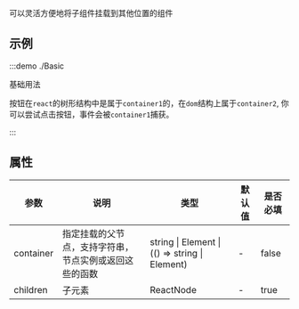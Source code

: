 可以灵活方便地将子组件挂载到其他位置的组件

## 示例

:::demo ./Basic

基础用法

按钮在`react`的树形结构中是属于`container1`的，在`dom`结构上属于`container2`, 你可以尝试点击按钮，事件会被`container1`捕获。

:::

## 属性

| 参数 | 说明 | 类型 | 默认值 | 是否必填 |
| --- | --- | --- | --- | --- |
| container | 指定挂载的父节点，支持字符串，节点实例或返回这些的函数 | string \| Element \| (() => string \| Element) | - | false |
| children | 子元素 | ReactNode | - | true |
